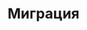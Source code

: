 ---
source-updated-at: 2025-05-16T04:52:11.000Z
translation-updated-at: 2025-06-02T20:10:31.512Z
title: Миграция
description: Узнайте, как выполнить миграцию с популярных фреймворков на Next.js
---